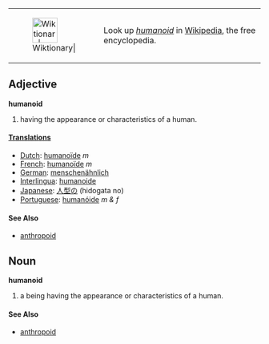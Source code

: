 {| border="0" width="35%" cellpadding="5" class="noprint" style="font-weight:none; float:right; border:solid #008 2px;margin-left:5px;margin-bottom:5px" 
|-
|[[Image:Wikipedia.png|50px|none|Wiktionary|<nowiki></nowiki>]]
|Look up ''[[Wikipedia:Humanoid|humanoid]]'' in [[Wikipedia]], the free encyclopedia.
|}

== Adjective ==
'''humanoid'''
#having the appearance or characteristics of a human.

====[[Translation]]s====
*[[Dutch]]: [[humanoïde]] ''m''
*[[French]]: [[humanoïde]] ''m''
*[[German]]: [[menschenähnlich]]
*[[Interlingua]]: [[humanoide]]
*[[Japanese]]: [[人型の]] (hidogata no)
*[[Portuguese]]: [[humanóide]] ''m &amp; f''

====See Also====
*[[anthropoid]]

== Noun ==
'''humanoid'''
#a being having the appearance or characteristics of a human. 

====See Also====
*[[anthropoid]]